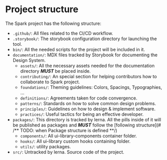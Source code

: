 
<Meta title="Definitions/Project Structure" />

# Project structure

The Spark project has the following structure:

- `.github/`: All files related to the CI/CD workflow.
- `.storybook/`: The storybook configuration directory for launching the tool.
- `bin/`: All the needed scripts for the project will be included in it.
- `documentation/`: MDX files tracked by Storybook for documenting the Design System.
  - `assets/`: All the necessary assets needed for the documentation directory **_MUST_** be placed inside.
  - `contributing/`: An special section for helping contributors how to collaborate to Spark project.
  - `foundations/`: Theming guidelines: Colors, Spacings, Typographies, ...
  - `definitions/`: Agreements taken for code convergence.
  - `patterns/`: Standards on how to solve common design problems.
  - `principles/`: Guidelines on how to design & implement software.
  - `practices/`: Useful tactics for being an effective developer.
- `packages/`: This directory is tracked by lerna. All the pills inside of it will be published as packages and **_MUST_** follow the [following structure](# /** TODO: when Package structure is defined **/)
  - `components/`: All ui-library-components container folder.
  - `hooks/`: All ui-library custom hooks containing folder.
  - `utils/`: utility packages.
- `src/`: Untracked by lerna. Source code of the project.
